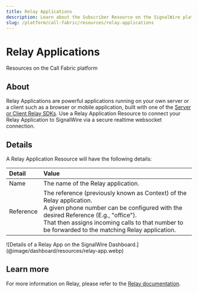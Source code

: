 ```yaml
---
title: Relay Applications
description: Learn about the Subscriber Resource on the SignalWire platform - what they are, how they work, and how to manage them in the Dashboard.
slug: /platform/call-fabric/resources/relay-applications
---
```


# Relay Applications

<Subtitle>Resources on the Call Fabric platform</Subtitle>

## About

Relay Applications are powerful applications running on your own server or a client such as a browser or mobile application,
built with one of the [Server or Client Relay SDKs](/sdks/).
Use a Relay Application Resource to connect your Relay Application to SignalWire via a secure realtime websocket connection.

## Details

A Relay Application Resource will have the following details:

| Detail    | Value                                                                                                                                                                                                                                                                |
|:----------|:---------------------------------------------------------------------------------------------------------------------------------------------------------------------------------------------------------------------------------------------------------------------|
| Name      | The name of the Relay application.                                                                                                                                                                                                                                   |
| Reference | The reference (previously known as Context) of the Relay application.<br/>A given phone number can be configured with the desired Reference (E.g., "office").<br/>That then assigns incoming calls to that number to be forwarded to the matching Relay application. |

<Frame>
  ![Details of a Relay App on the SignalWire Dashboard.](@image/dashboard/resources/relay-app.webp)
</Frame>

## Learn more

For more information on Relay, please refer to the 
[Relay documentation](/sdks/overview/what-is-relay).